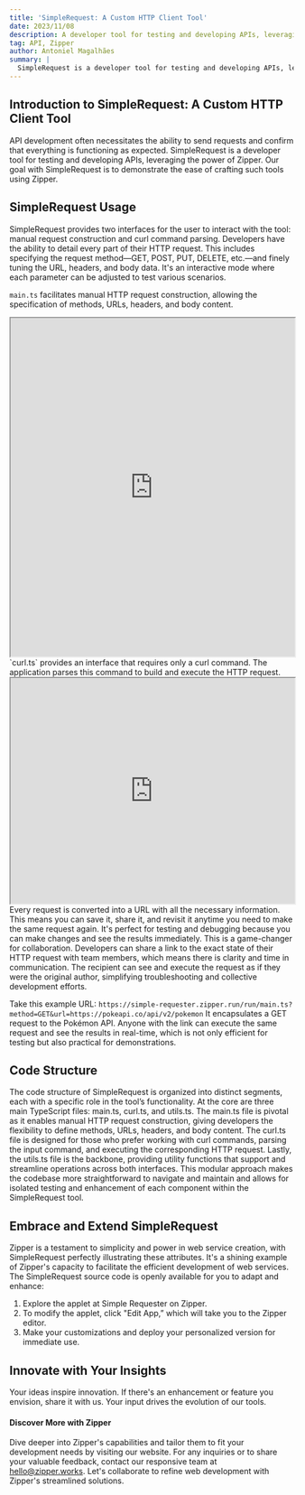 ```yaml
---
title: 'SimpleRequest: A Custom HTTP Client Tool'
date: 2023/11/08
description: A developer tool for testing and developing APIs, leveraging the power of Zipper.
tag: API, Zipper
author: Antoniel Magalhães
summary: |
  SimpleRequest is a developer tool for testing and developing APIs, leveraging the power of Zipper. It's a custom HTTP client that allows you to make requests and see the results in real time. It's perfect for testing and debugging because you can make changes and see the results immediately.
---
```


## Introduction to SimpleRequest: A Custom HTTP Client Tool

API development often necessitates the ability to send requests and confirm that everything is functioning as expected. SimpleRequest is a developer tool for testing and developing APIs, leveraging the power of Zipper. Our goal with SimpleRequest is to demonstrate the ease of crafting such tools using Zipper.

## SimpleRequest Usage

SimpleRequest provides two interfaces for the user to interact with the tool: manual request construction and curl
command parsing. Developers have the ability to detail every part of their HTTP request. This includes specifying
the request method—GET, POST, PUT, DELETE, etc.—and finely tuning the URL, headers, and body data. It's an
interactive mode where each parameter can be adjusted to test various scenarios.

`main.ts` facilitates manual HTTP request construction, allowing the specification of methods, URLs, headers, and body content.

<iframe
  width="100%"
  height="600"
  src="https://simple-requester.zipper.run/embed/run/main.ts"
></iframe>

<br />
`curl.ts` provides an interface that requires only a curl command. The application
parses this command to build and execute the HTTP request.

<iframe
  width="100%"
  height="400"
  src="https://simple-requester.zipper.run/embed/run/curl.ts"
></iframe>

<br />
Every request is converted into a URL with all the necessary information. This means
you can save it, share it, and revisit it anytime you need to make the same request
again. It's perfect for testing and debugging because you can make changes and see
the results immediately. This is a game-changer for collaboration. Developers can
share a link to the exact state of their HTTP request with team members, which means
there is clarity and time in communication. The recipient can see and execute the
request as if they were the original author, simplifying troubleshooting and collective
development efforts.

Take this example URL: `https://simple-requester.zipper.run/run/main.ts?method=GET&url=https://pokeapi.co/api/v2/pokemon`
It encapsulates a GET request to the Pokémon API. Anyone with the link can execute the same request and see the results in
real-time, which is not only efficient for testing but also practical for demonstrations.

## Code Structure

The code structure of SimpleRequest is organized into distinct segments, each with a specific role
in the tool’s functionality. At the core are three main TypeScript files: main.ts, curl.ts, and utils.ts.
The main.ts file is pivotal as it enables manual HTTP request construction, giving developers the flexibility to define methods,
URLs, headers, and body content. The curl.ts file is designed for those who prefer working with curl commands,
parsing the input command, and executing the corresponding HTTP request. Lastly, the utils.ts file is the backbone,
providing utility functions that support and streamline operations across both interfaces. This modular approach
makes the codebase more straightforward to navigate and maintain and allows for isolated testing and enhancement
of each component within the SimpleRequest tool.

## Embrace and Extend SimpleRequest

Zipper is a testament to simplicity and power in web service creation, with SimpleRequest perfectly
illustrating these attributes. It's a shining example of Zipper's capacity to facilitate the efficient
development of web services.
The SimpleRequest source code is openly available for you to adapt and enhance:

1. Explore the applet at Simple Requester on Zipper.
2. To modify the applet, click "Edit App,” which will take you to the Zipper editor.
3. Make your customizations and deploy your personalized version for immediate use.

## Innovate with Your Insights

Your ideas inspire innovation. If there's an enhancement or feature you envision, share it with us. Your input drives the evolution of our tools.

#### Discover More with Zipper

Dive deeper into Zipper's capabilities and tailor them to fit your development needs by visiting our website. For any inquiries or to share your valuable feedback, contact our responsive team at hello@zipper.works. Let's collaborate to refine web development with Zipper's streamlined solutions.

